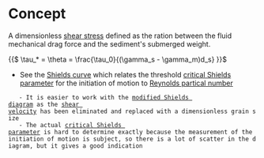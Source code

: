 = Concept =
A dimensionless [[shear stress]] defined as the ration between the fluid mechanical drag force and the sediment's submerged weight.

{{$
\tau_* = \theta = \frac{\tau_0}{(\gamma_s - \gamma_m)d_s}
}}$

* See the [[file:images/shields_curve.png|Shields curve]] which relates the threshold [[critical Shields parameter]] for the initiation of motion to [[Reynolds partical number]]
	- It is easier to work with the [[file:images/modified_shields_diagram.png|modified Shields diagram]] as the [[shear_velocity|shear velocity]] has been eliminated and replaced with a dimensionless grain size
	- The actual [[critical_shields_parameter|critical Shields parameter]] is hard to determine exactly because the measurement of the initiation of motion is subject, so there is a lot of scatter in the diagram, but it gives a good indication

